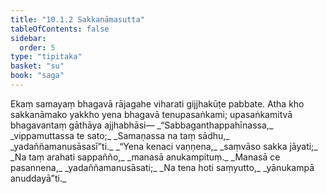 ```yaml
---
title: "10.1.2 Sakkanāmasutta"
tableOfContents: false
sidebar:
  order: 5
type: "tipitaka"
basket: "su"
book: "saga"
---
```



<DynamicBreadcrumb />

<Division number="236" book="saga" bookNo="12" page="208">

<Paragraph number="1455" book="saga">
Ekaṃ samayaṃ bhagavā rājagahe viharati gijjhakūṭe pabbate. Atha kho sakkanāmako yakkho yena bhagavā tenupasaṅkami; upasaṅkamitvā bhagavantaṃ gāthāya ajjhabhāsi—
</Paragraph>

<Paragraph number="1456" type="verses" book="saga">
_“Sabbaganthappahīnassa,_  
_vippamuttassa te sato;_  
_Samaṇassa na taṃ sādhu,_  
_yadaññamanusāsasī”ti._  

</Paragraph>

<Paragraph number="1457" type="verses" book="saga">
_“Yena kenaci vaṇṇena,_  
_saṃvāso sakka jāyati;_  
_Na taṃ arahati sappañño,_  
_manasā anukampituṃ._  

</Paragraph>

<Paragraph number="1458" type="verses" book="saga">
_Manasā ce pasannena,_  
_yadaññamanusāsati;_  
_Na tena hoti saṃyutto,_  
_yānukampā anuddayā”ti._
</Paragraph>
</Division>